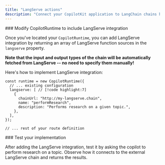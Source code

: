 ```yaml
---
title: "LangServe actions"
description: "Connect your CopilotKit application to LangChain chains hosted as separate services using LangServe."
---
```


<Steps>

<Step>
<FindCopilotRuntimeSnippet />
</Step>

<Step>
### Modify CopilotRuntime to include LangServe integration

Once you've located your `CopilotRuntime`, you can add LangServe integration by returning an array of LangServe function sources in the `langserve` property.

**Note that the input and output types of the chain will be automatically fetched from LangServe -- no need to specify them manually!**

Here's how to implement LangServe integration:

```tsx title="/api/copilotkit/route.ts"
const runtime = new CopilotRuntime({
  // ... existing configuration
  langserve: [ // [!code highlight:7]
    {
      chainUrl: "http://my-langserve.chain",
      name: "performResearch",
      description: "Performs research on a given topic.",
    },
  ],
});

// ... rest of your route definition
```
</Step>

<Step>
### Test your implementation

After adding the LangServe integration, test it by asking the copilot to perform research on a topic. Observe how it connects to the external LangServe chain and returns the results.
</Step>

</Steps>